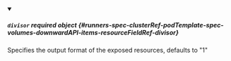 


<details className="config-field" data-expandable="true" open>
<summary>

##### `divisor` <span className="config-field-required" data-required="false">required</span> <span className="config-field-type">object</span> <span className="config-field-default"></span> <span className="config-field-enum"></span> {#runners-spec-clusterRef-podTemplate-spec-volumes-downwardAPI-items-resourceFieldRef-divisor}

Specifies the output format of the exposed resources, defaults to "1"

</summary>

<PartialDivisorreference />


</details>
